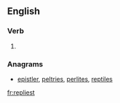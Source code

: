 ==English==

===Verb===
{{head|en}}

# {{context|archaic|lang=en}} {{en-archaic second-person singular of|reply|lang=en}}

===Anagrams===
* [[epistler#English|epistler]], [[peltries#English|peltries]], [[perlites#English|perlites]], [[reptiles#English|reptiles]]

[[fr:repliest]]